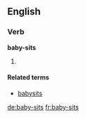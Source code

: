 ==English==

===Verb===
'''baby-sits'''

# {{third-person singular of|[[baby-sit]]}}

====Related terms====
*[[babysits]]

[[de:baby-sits]]
[[fr:baby-sits]]